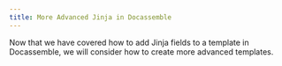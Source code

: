 ```yaml
---
title: More Advanced Jinja in Docassemble
---
```


Now that we have covered how to add Jinja fields to a template in Docassemble, we will consider how to create more advanced templates.